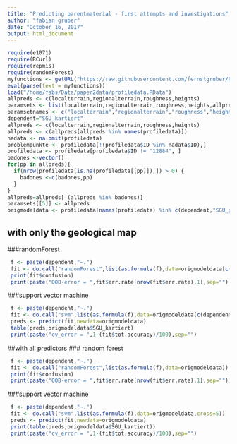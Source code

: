 ```yaml
---
title: "Predicting parentmaterial - first attempts and investigations"
author: "fabian gruber"
date: "October 16, 2017"
output: html_document
---
```


```r
require(e1071)
require(RCurl)
require(repmis)
require(randomForest)
myfunctions <- getURL("https://raw.githubusercontent.com/fernstgruber/Rstuff/master/fabiansandrossitersfunctions.R", ssl.verifypeer = FALSE)
eval(parse(text = myfunctions))
load("/home/fabs/Data/paper2data/profiledata.RData")
allpreds <- c(localterrain,regionalterrain,roughness,heights)
paramsets <- list(localterrain,regionalterrain,roughness,heights,allpreds)
paramsetnames <- c("localterrain","regionalterrain","roughness","heights","allpreds")
dependent="SGU_kartiert"
allpreds <- c(localterrain,regionalterrain,roughness,heights)
allpreds <- c(allpreds[allpreds %in% names(profiledata)])
nadata <- na.omit(profiledata)
problempunkte <- profiledata[!(profiledata$ID %in% nadata$ID),]
profiledata <- profiledata[profiledata$ID != "12884", ]
badones <-vector()
for(pp in allpreds){
  if(nrow(profiledata[is.na(profiledata[[pp]]),]) > 0) {
    badones <-c(badones,pp)
  }
}
allpreds=allpreds[!(allpreds %in% badones)]
paramsets[[5]] <- allpreds
origmodeldata <- profiledata[names(profiledata) %in% c(dependent,"SGU_gk",allpreds)]

```

## with only the geological map
###randomForest
```r
 f <- paste(dependent,"~.")
 fit <- do.call("randomForest",list(as.formula(f),data=origmodeldata[c(dependent,"SGU_gk")]))
 print(fit$confusion)
 print(paste("OOB-error = ",fit$err.rate[nrow(fit$err.rate),1],sep=""))
```
###support vector machine
```r
 f <- paste(dependent,"~.")
 fit <- do.call("svm",list(as.formula(f),data=origmodeldata[c(dependent,"SGU_gk")],cross=5))
 preds <- predict(fit,newdata=origmodeldata)
 table(preds,origmodeldata$SGU_kartiert)
 print(paste("cv_error = ",1-(fit$tot.accuracy)/100),sep="")
```

##with all predictors
### random forest
```r
 f <- paste(dependent,"~.")
 fit <- do.call("randomForest",list(as.formula(f),data=origmodeldata))
 print(fit$confusion)
 print(paste("OOB-error = ",fit$err.rate[nrow(fit$err.rate),1],sep=""))

```

###support vector machine
```r
 f <- paste(dependent,"~.")
 fit <- do.call("svm",list(as.formula(f),data=origmodeldata,cross=5))
 preds <- predict(fit,newdata=origmodeldata)
 print(table(preds,origmodeldata$SGU_kartiert))
 print(paste("cv_error = ",1-(fit$tot.accuracy)/100),sep="")
```